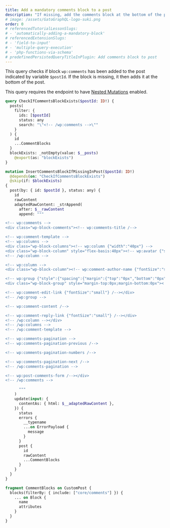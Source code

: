 ```yaml
---
title: Add a mandatory comments block to a post
description: "If missing, add the comments block at the bottom of the post"
# image: /assets/GatoGraphQL-logo-suki.png
order: 0
# referencedTutorialLessonSlugs:
# - 'automatically-adding-a-mandatory-block'
# referencedExtensionSlugs:
# - 'field-to-input'
# - 'multiple-query-execution'
# - 'php-functions-via-schema'
# predefinedPersistedQueryTitleInPlugin: Add comments block to post
---
```


This query checks if block `wp:comments` has been added to the post indicated by variable `$postId`. If the block is missing, it then adds it at the bottom of the post.

<Banner type='important'>

This query requires the endpoint to have [Nested Mutations](/guides/schema/using-nested-mutations) enabled.

</Banner>

```graphql
query CheckIfCommentsBlockExists($postId: ID!) {
  posts(
    filter: {
      ids: [$postId]
      status: any
      search: "\"<!-- /wp:comments -->\""
    }
  ) {
    id
    ...CommentBlocks
  }
  blockExists: _notEmpty(value: $__posts)
    @export(as: "blockExists")
}

mutation InsertCommentsBlockIfMissingInPost($postId: ID!)
  @depends(on: "CheckIfCommentsBlockExists")
  @skip(if: $blockExists)
{
  post(by: { id: $postId }, status: any) {
    id
    rawContent
    adaptedRawContent: _strAppend(
      after: $__rawContent
      append: """

<!-- wp:comments -->
<div class="wp-block-comments"><!-- wp:comments-title /-->

<!-- wp:comment-template -->
<!-- wp:columns -->
<div class="wp-block-columns"><!-- wp:column {"width":"40px"} -->
<div class="wp-block-column" style="flex-basis:40px"><!-- wp:avatar {"size":40,"style":{"border":{"radius":"20px"}}} /--></div>
<!-- /wp:column -->

<!-- wp:column -->
<div class="wp-block-column"><!-- wp:comment-author-name {"fontSize":"small"} /-->

<!-- wp:group {"style":{"spacing":{"margin":{"top":"0px","bottom":"0px"}}},"layout":{"type":"flex"}} -->
<div class="wp-block-group" style="margin-top:0px;margin-bottom:0px"><!-- wp:comment-date {"fontSize":"small"} /-->

<!-- wp:comment-edit-link {"fontSize":"small"} /--></div>
<!-- /wp:group -->

<!-- wp:comment-content /-->

<!-- wp:comment-reply-link {"fontSize":"small"} /--></div>
<!-- /wp:column --></div>
<!-- /wp:columns -->
<!-- /wp:comment-template -->

<!-- wp:comments-pagination -->
<!-- wp:comments-pagination-previous /-->

<!-- wp:comments-pagination-numbers /-->

<!-- wp:comments-pagination-next /-->
<!-- /wp:comments-pagination -->

<!-- wp:post-comments-form /--></div>
<!-- /wp:comments -->   

      """
    )
    update(input: {
      contentAs: { html: $__adaptedRawContent },
    }) {
      status
      errors {
        __typename
        ...on ErrorPayload {
          message
        }
      }
      post {
        id
        rawContent
        ...CommentBlocks
      }
    }
  }
}

fragment CommentBlocks on CustomPost {
  blocks(filterBy: { include: ["core/comments"] }) {
    ... on Block {
      name
      attributes
    }
  }
}
```
